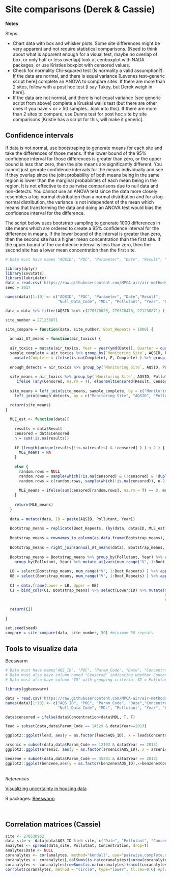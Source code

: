 # Site comparisons (Derek & Cassie)


__Notes__

Steps:  

- Chart data with box and whisker plots. Some site differences might be very apparent and not require statistical comparisons. [Need to think about what is apparent enough for a visual test, maybe no overlap of box, or only half or less overlap] look at cenboxplot with NADA packages, or use Kristies boxplot with censored values.
- Check for normality Chi-squared test (Is normality a valid assumption?). If the data are normal, and there is equal variance [Levenes test--generic script here] complete an ANOVA to compare sites. If there are more than 2 sites, follow with a post hoc test [I say Tukey, but Derek weigh in here].
- If the data are not normal, and there is not equal variance [see generic script from above] complete a Kruskal wallis test (but there are other ones if you have < or > 50 samples…look into this). If there are more than 2 sites to compare, use Dunns test for post hoc site by site comparisons [Kristie has a script for this, will make it generic]. 



## Confidence intervals 

If data is not normal, use bootstraping to generate means for each site and take the differences of those means. If the lower bound of the 95% confidence interval for those differences is greater than zero, or the upper bound is less than zero, then the site means are significantly different. You cannot just genrate confidence intervals for the means individually and see if they overlap since the joint probability of both means being in the same region is lower than the marginal probabilities of each mean being in the region. It is not effective to do pairwise comparisons due to null data and non-detects. You cannot use an ANOVA test since the data more closely resembles a log-normal distribution than a normal distribution and for a log-normal distribution, the variance is not independent of the mean which means that transforming the data and doing an ANOVA test would bias the confidence interval for the difference.

The script below uses bootstrap sampling to generate 1000 differences in site means which are ordered to create a 95% confidence interval for the difference in means. If the lower bound of the interval is greater than zero, then the second site has a higher mean concentration than the first site. If the upper bound of the confidence interval is less than zero, then the second site has a lower mean concentration than the first site.

```r
# Data must have names "AQSID", "POC", "Parameter", "Date", "Result", "MDL", "Pollutant"

library(dplyr)
library(EnvStats)
library(lubridate)
data = read.csv('https://raw.githubusercontent.com/MPCA-air/air-methods/master/airtoxics_data_2009_2013.csv', stringsAsFactors = F)
seed = 2017

names(data)[1:10] <- c("AQSID", "POC", "Parameter", "Date","Result",
                       "Null_Data_Code", "MDL", "Pollutant", "Year", "CAS")

data = data %>% filter(AQSID %in% c(270370020, 270370470, 271230871) ) %>% mutate(`Monitoring Site` = AQSID, PollutantGroup = Pollutant, Censored = Result < MDL, Result = ifelse(Censored, MDL, Result) )

site_number = 271230871

site_compare = function(data, site_number, Boot_Repeats = 1000) {
  
  annual_AT_means = function(air_toxics) {
  
  air_toxics = mutate(air_toxics, Year = year(ymd(Date)), Quarter = quarter(ymd(Date)) )
  sample_complete = air_toxics %>% group_by(`Monitoring Site`, AQSID, Pollutant, PollutantGroup, Year, Quarter, MDL) %>% summarise(Complete = ( (sum(!is.na(Result) ) / length(Result) ) >= 0.75 ) ) %>%
    mutate(Complete = ifelse(is.na(Complete), F, Complete) ) %>% group_by(`Monitoring Site`, AQSID, Pollutant, PollutantGroup, Year, MDL) %>% summarise(Complete = all(Complete) )
  
  enough_detects = air_toxics %>% group_by(`Monitoring Site`, AQSID, Pollutant, PollutantGroup, Year, MDL) %>% summarise(Detected = mean(Censored, na.rm = T) <= 0.8 )
  
  site_means = air_toxics %>% group_by(`Monitoring Site`, AQSID, Pollutant, PollutantGroup, Year, MDL) %>% summarise(Mean = ifelse(length(unique(Result[!is.na(Result) & !Censored] ) ) < 2, NA,
     ifelse (any(Censored, na.rm = T), elnormAltCensored(Result, Censored, method = "impute.w.mle", ci = F)$parameters[[1]], mean(Result, na.rm = T) ) ) )
  
  site_means = left_join(site_means, sample_complete, by = c("Monitoring Site", "AQSID", "Pollutant", "PollutantGroup", "Year", "MDL") ) %>%
    left_join(enough_detects, by = c("Monitoring Site", "AQSID", "Pollutant", "PollutantGroup", "Year", "MDL") ) %>% mutate(Mean = ifelse(Complete & Detected, Mean, NA), ID = paste(AQSID, Pollutant, Year) )

  return(site_means)
}
  
  MLE_est <- function(data){
    
    results = data$Result
    censored = data$Censored
    n = sum(!is.na(results))
    
    if (length(unique(results[!is.na(results) & !censored] ) ) < 2 ) {
      MLE_means = NA
    }
    
    else {
      random.rows = NULL  
      random.rows = sample(which(!is.na(censored) & (!censored) & !duplicated(results) ), 2, replace = FALSE)
      random.rows = c(random.rows, sample(which(!is.na(censored)), n-2, replace = TRUE))
      
      MLE_means = ifelse(sum(censored[random.rows], na.rm = T) == 0, mean(results[random.rows]), elnormAltCensored(results[random.rows], censored[random.rows], method = "impute.w.mle", ci = F)$parameters[[1]] )
    }
    
    return(MLE_means)
  }
  
  data = mutate(data, ID = paste(AQSID, Pollutant, Year))
  
  Bootstrap_means = replicate(Boot_Repeats, (by(data, data$ID, MLE_est) ) )
  
  Bootstrap_means = rownames_to_column(as.data.frame(Bootstrap_means), "ID" )
  
  Bootstrap_means = right_join(annual_AT_means(data), Bootstrap_means, by = "ID")
  
  Bootstrap_means = Bootstrap_means %>% group_by(Pollutant, Year) %>% arrange(desc(AQSID == site_number), .by_group = T ) %>%
    group_by(Pollutant, Year) %>% mutate_at(vars(num_range("V", 1:Boot_Repeats)), funs(c(first(.), (. - first(.))[-1])) ) %>% ungroup()
  
  LB = select(Bootstrap_means, num_range("V", 1:Boot_Repeats) ) %>% apply(1, function(x) sort(-x)[floor(0.025 * Boot_Repeats)] )
  UB = select(Bootstrap_means, num_range("V", 1:Boot_Repeats) ) %>% apply(1, function(x) sort(-x)[ceiling(0.975 * Boot_Repeats)] )
  
  CI = data.frame(Lower = LB, Upper = UB)
  CI = bind_cols(CI, Bootstrap_means) %>% select(Lower:ID) %>% mutate(Lower = ifelse(any(AQSID == site_number & Complete & Detected) & AQSID != site_number & Complete & Detected, Lower, NA),
                                                                      Upper = ifelse(any(AQSID == site_number & Complete & Detected) & AQSID != site_number & Complete & Detected, Upper, NA),
                                                                      Comparison = ifelse(Lower > 0, "Higher", ifelse(Upper < 0, "Lower", "Same") ) )
  
  return(CI)
  
}

set.seed(seed)
compare = site_compare(data, site_number, 50) #minimum 50 repeats
```

## Tools to visualize data

Beeswarm
```r
# Data must have names"AQS_ID", "POC", "Param_Code", "Date", "Concentration", "Null_Data_Code", "MDL", "Pollutant", "Year", "CAS"
# Data must also have column named "Censored" indicating whether Concentration < MDL
# Data must also have column "ID" with grouping criteria. ID = Pollutant if only grouping by pollutant, ID = Pollutant + Year if grouping by pollutant & year, ID = Pollutant + Site ID if comparing the same site across multiple years. See example below. Other options for ID are also acceptable depending on type of analysis.

library(ggbeeswarm)

data = read.csv('https://raw.githubusercontent.com/MPCA-air/air-methods/master/airtoxics_data_2009_2013.csv', stringsAsFactors = F)
names(data)[1:10] <- c("AQS_ID", "POC", "Param_Code", "Date","Concentration",
                       "Null_Data_Code", "MDL", "Pollutant", "Year", "CAS")

data$censored = ifelse(data$Concentration<data$MDL, T, F)

lead = subset(data,data$Param_Code == 14129 & data$Year==2013)

ggplot2::ggplot(lead, aes(y = as.factor(lead$AQS_ID), x = lead$Concentration, color = lead$censored)) + geom_quasirandom(aes(), groupOnX=F) + ggtitle("Lead, 2013 (ug/m3)")

arsenic = subset(data,data$Param_Code == 12103 & data$Year == 2013)
ggplot2::ggplot(arsenic, aes(y = as.factor(arsenic$AQS_ID), x = arsenic$Concentration, color = arsenic$censored)) + geom_quasirandom(aes(), groupOnX=F) +ggtitle("arsenic, 2013 (ug/m3)")

benzene = subset(data,data$Param_Code == 45201 & data$Year == 2013)
ggplot2::ggplot(benzene,aes(y = as.factor(benzene$AQS_ID),x=benzene$Concentration,color = benzene$censored)) + geom_quasirandom(aes(),groupOnX = F,varwidth = TRUE) + ggtitle("Benzene, 2013 (ug/m3)")
```


<br> _References_  

[Visualizing uncertainty in housing data](http://lenkiefer.com/2017/04/26/housing-data-uncertainty/)

R packages: [Beeswarm](https://github.com/eclarke/ggbeeswarm)

<br>

## Correlation matrices (Cassie)

```r
site <- 270530962
data_site <- data[data$AQS_ID %in% site, c("Date", "Pollutant", "Concentration")]
analytes <- spread(data_site, Pollutant, Concentration, drop=T)
analytes$Date <- NULL
coranalytes <- cor(analytes, method="kendall", use="pairwise.complete.obs")
coranalytes <- coranalytes[,colSums(is.na(coranalytes))<nrow(coranalytes)]
coranalytes <- coranalytes[rowSums(is.na(coranalytes))<ncol(coranalytes),]
corrplot(coranalytes, method = "circle", type="lower", tl.cex=0.6) #plot matrix
```
